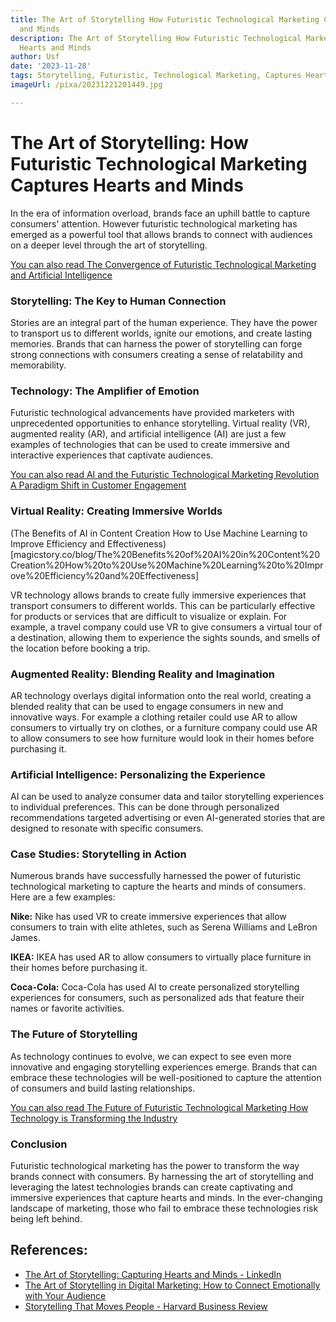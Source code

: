 ```yaml
---
title: The Art of Storytelling How Futuristic Technological Marketing Captures Hearts
  and Minds
description: The Art of Storytelling How Futuristic Technological Marketing Captures
  Hearts and Minds
author: Usf
date: '2023-11-28'
tags: Storytelling, Futuristic, Technological Marketing, Captures Hearts and Minds
imageUrl: /pixa/20231221201449.jpg

---
```

# The Art of Storytelling: How Futuristic Technological Marketing Captures Hearts and  Minds

In the era  of information overload, brands face an uphill battle to capture consumers' attention. However futuristic technological marketing has emerged  as  a powerful tool that allows brands to connect with  audiences on a deeper  level through the art of storytelling.

[You  can also read The Convergence of Futuristic Technological Marketing and  Artificial Intelligence](The%20Convergence%20of%20Futuristic%20Technological%20Marketing%20and%20Artificial%20Intelligence)


### Storytelling: The Key to Human Connection

Stories are an integral part of the human  experience. They have the power  to transport us to different worlds, ignite our emotions, and  create lasting memories. Brands that can harness the power of storytelling can forge strong connections with consumers creating a sense of relatability and memorability.

### Technology: The Amplifier of Emotion

Futuristic technological advancements have provided marketers with unprecedented opportunities to enhance storytelling. Virtual reality (VR), augmented reality  (AR), and artificial intelligence (AI) are just a few examples of  technologies that can be  used to create immersive and interactive experiences that captivate  audiences.

[You can also read AI and the  Futuristic Technological Marketing Revolution A Paradigm Shift in Customer Engagement](AI%20and%20the%20Futuristic%20Technological%20Marketing%20Revolution%20A%20Paradigm%20Shift%20in%20Customer%20Engagement)


###  Virtual  Reality: Creating Immersive Worlds
(The Benefits of AI in Content Creation How to Use Machine Learning to Improve Efficiency and Effectiveness)[magicstory.co/blog/The%20Benefits%20of%20AI%20in%20Content%20Creation%20How%20to%20Use%20Machine%20Learning%20to%20Improve%20Efficiency%20and%20Effectiveness]

VR technology allows brands to create fully immersive  experiences that transport consumers to  different worlds. This can be particularly effective for products or services  that are difficult to visualize or explain. For example, a travel company could use VR to give consumers  a virtual tour  of a destination, allowing them to experience the sights sounds, and smells of the location before booking a trip.

### Augmented Reality: Blending Reality and Imagination

AR technology  overlays digital  information onto the real world, creating a blended  reality that can be used to engage  consumers in new and innovative ways. For  example a clothing retailer could  use AR to  allow  consumers to virtually try on clothes, or a furniture company could use AR to allow consumers to see  how furniture  would look in their homes before purchasing it.

### Artificial Intelligence:  Personalizing the Experience

AI can be  used to  analyze consumer data and tailor storytelling experiences to individual  preferences. This can be done through  personalized recommendations targeted  advertising or even AI-generated stories that are designed to resonate  with specific consumers.

### Case Studies: Storytelling in Action

Numerous brands have successfully harnessed the  power of  futuristic technological  marketing to capture the hearts  and minds of consumers. Here are a few examples:

**Nike:**  Nike has used VR to create immersive experiences that allow consumers to train with elite athletes, such as  Serena Williams and LeBron James.

**IKEA:** IKEA has used AR to allow consumers to virtually place furniture in their homes before purchasing it.

**Coca-Cola:** Coca-Cola has used AI  to create personalized  storytelling experiences for consumers, such as personalized ads that feature their  names or favorite activities.

### The Future of Storytelling

As technology continues to evolve, we can expect to see even more  innovative and engaging storytelling experiences emerge. Brands that can embrace these technologies will be well-positioned to capture the  attention of consumers and build lasting relationships.

[You  can also read The Future of Futuristic Technological Marketing How Technology is Transforming the Industry](The%20Future%20of%20Futuristic%20Technological%20Marketing%20How%20Technology%20is%20Transforming%20the%20Industry)


### Conclusion

Futuristic technological  marketing has  the power to  transform the way brands connect with consumers. By harnessing the art of storytelling and leveraging the latest technologies brands can create captivating and immersive experiences that capture hearts and minds. In the ever-changing landscape of marketing, those who fail to embrace these technologies risk being left  behind.

## References:
- [The Art of Storytelling: Capturing Hearts and Minds - LinkedIn](https://www.linkedin.com/pulse/art-storytelling-capturing-hearts-minds-launchcomms)
- [The Art of Storytelling in Digital Marketing: How to Connect Emotionally with Your Audience](https://www.linkedin.com/pulse/art-storytelling-digital-marketing-how-connect-emotionally)
- [Storytelling That Moves People - Harvard Business Review](https://hbr.org/2003/06/storytelling-that-moves-people)
